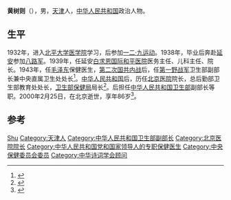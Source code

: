 '''黄树则'''（{{bd|1914年||2000年|2月25日}}），男，[[天津|天津]]人，[[中华人民共和国|中华人民共和国]]政治人物。

== 生平 ==
1932年，进入[[北平大学医学院|北平大学医学院]]学习，后参加[[一二·九运动|一二·九运动]]。1938年，毕业后奔赴[[延安|延安]]参加[[八路军|八路军]]。1939年，任延安[[白求恩国际和平医院|白求恩国际和平医院]]医务主任、儿科主任、院长。1943年，任[[毛泽东|毛泽东]]保健医生，[[第二次国共内战|第二次国共内战]]后，任[[第一野战军|第一野战军]]卫生部副部长兼中央直属卫生处处长<ref>{{cite news|title=“一代国医”吴阶平|url=http://www.cas.cn/zt/rwzt/gwcyz_1/wujieping/jnwz/201203/t20120330_3546648.shtml|accessdate=2014-12-31|newspaper=CAS|archive-date=2020-04-05|archive-url=https://web.archive.org/web/20200405060931/http://www.cas.cn/zt/rwzt/gwcyz_1/wujieping/jnwz/201203/t20120330_3546648.shtml|dead-url=no}}</ref>。[[中华人民共和国|中华人民共和国]]后，历任[[北京医院|北京医院]]院长，总后勤部卫生部教育处处长，[[中央保健委员会|卫生部保健局]]局长<ref>{{cite news|title=为周总理送行|url=http://www.ggj.gov.cn/ltxgbj/syrg/201110/t20111010_275681.htm|accessdate=2014-12-31|newspaper=国家机关事务管理局|archive-date=2016-03-04|archive-url=https://web.archive.org/web/20160304125421/http://www.ggj.gov.cn/ltxgbj/syrg/201110/t20111010_275681.htm|dead-url=no}}</ref>。后担任[[中华人民共和国卫生部|中华人民共和国卫生部]]副部长等职。2000年2月25日，在北京逝世，享年86岁<ref>{{cite news|title=部长往事：怎样的人会领导卫生部？|url=http://www.cn-healthcare.com/culture/yxrw/2013-12-13/content_433438.html|accessdate=2014-12-31|newspaper=健康届|deadurl=yes|archiveurl=https://web.archive.org/web/20141231080521/http://www.cn-healthcare.com/culture/yxrw/2013-12-13/content_433438.html|archivedate=2014-12-31}}</ref>。

== 参考 ==
{{reflist}}

{{中国政治人物小作品}}
{{Navboxes
| title  = 黄树则在[[中华诗词学会|中华诗词学会]]的职务
| list1  =
{{中华诗词学会第一届理事会}}
}}

{{Authority control}}
{{DEFAULTSORT:Huang黄}}
[[Category:黃姓|Shu]]
[[Category:天津人|Category:天津人]]
[[Category:中华人民共和国卫生部副部长|Category:中华人民共和国卫生部副部长]]
[[Category:北京医院院长|Category:北京医院院长]]
[[Category:中华人民共和国党和国家领导人的专职保健医生|Category:中华人民共和国党和国家领导人的专职保健医生]]
[[Category:中央保健委员会委员|Category:中央保健委员会委员]]
[[Category:中华诗词学会顾问|Category:中华诗词学会顾问]]